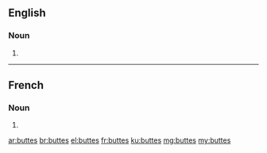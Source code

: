 ==English==

===Noun===
{{head|en|plural}}

# {{plural of|butte|lang=en}}

----

==French==

===Noun===
{{head|fr|plural}} {{f-p}}

# {{plural of|butte|lang=fr}}

[[ar:buttes]]
[[br:buttes]]
[[el:buttes]]
[[fr:buttes]]
[[ku:buttes]]
[[mg:buttes]]
[[my:buttes]]